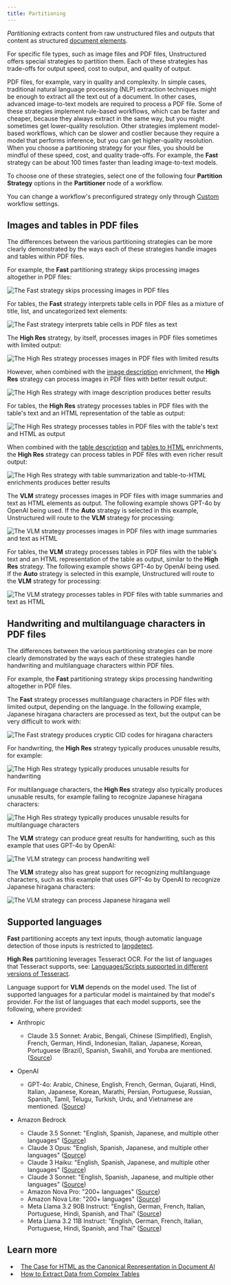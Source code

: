 ```yaml
---
title: Partitioning
---
```


_Partitioning_ extracts content from raw unstructured files and outputs that content as structured [document elements](/ui/document-elements).

For specific file types, such as image files and PDF files, Unstructured offers special strategies to partition them. Each of these 
strategies has trade-offs for output speed, cost to output, and quality of output.

PDF files, for example, vary in quality and complexity. In simple cases, traditional natural language processing (NLP) extraction techniques might 
be enough to extract all the text out of a document. In other cases, advanced image-to-text models are required 
to process a PDF file. Some of these strategies implement rule-based workflows, which can be faster and cheaper, because they always 
extract in the same way, but you might sometimes get lower-quality resolution. Other strategies implement 
model-based workflows, which can be slower and costlier because they require a model that performs inference, but you can get higher-quality resolution. 
When you choose a partitioning strategy for your files, you should be mindful of these speed, cost, and quality trade-offs. 
For example, the **Fast** strategy can be about 100 times faster than leading image-to-text models.

To choose one of these strategies, select one of the following four **Partition Strategy** options in the **Partitioner** node of a workflow.

<Note>You can change a workflow's preconfigured strategy only through [Custom](/ui/workflows#create-a-custom-workflow) workflow settings.</Note>


<PlatformPartitioningStrategies />

## Images and tables in PDF files

The differences between the various partitioning strategies can be more clearly demonstrated by the ways each of these strategies handle images and tables within PDF files.

For example, the **Fast** partitioning strategy skips processing images altogether in PDF files:

![The Fast strategy skips processing images in PDF files](/img/partitioning/Fast-Image-Example.png)

For tables, the **Fast** strategy interprets table cells in PDF files as a mixture of title, list, and uncategorized text elements:

![The Fast strategy interprets table cells in PDF files as text](/img/partitioning/Fast-Table-Example.png)

The **High Res** strategy, by itself, processes images in PDF files sometimes with limited output:

![The High Res strategy processes images in PDF files with limited results](/img/partitioning/Hi-Res-Image-Example.png)

However, when combined with the [image description](/ui/enriching/image-descriptions) enrichment, the **High Res** strategy can process images in PDF files with better result output:

![The High Res strategy with image description produces better results](/img/partitioning/Hi-Res-Image-Enriched-Example.png)

For tables, the **High Res** strategy processes tables in PDF files with the table's text and an HTML representation of the table as output:

![The High Res strategy processes tables in PDF files with the table's text and HTML as output](/img/partitioning/Hi-Res-Table-Example.png)

When combined with the [table description](/ui/enriching/table-descriptions) and [tables to HTML](/ui/enriching/table-to-html) enrichments, the **High Res** strategy can process tables in PDF files with even richer result output:

![The High Res strategy with table summarization and table-to-HTML enrichments produces better results](/img/partitioning/Hi-Res-Table-Enriched-Example.png)

The **VLM** strategy processes images in PDF files with image summaries and text as HTML elements as output. The following example shows GPT-4o by OpenAI being used. If 
the **Auto** strategy is selected in this example, Unstructured will route to the **VLM** strategy for processing:

![The VLM strategy processes images in PDF files with image summaries and text as HTML](/img/partitioning/VLM-Auto-Image-GPT-4o-Example.png)

For tables, the **VLM** strategy processes tables in PDF files with the table's text and an HTML representation of the table as output, similar to the **High Res** strategy. 
The following example shows GPT-4o by OpenAI being used. If the **Auto** strategy is selected in this example, Unstructured will route to the **VLM** strategy for processing:

![The VLM strategy processes tables in PDF files with table summaries and text as HTML](/img/partitioning/VLM-Auto-Table-GPT-4o-Example.png)

## Handwriting and multilanguage characters in PDF files

The differences between the various partitioning strategies can be more clearly demonstrated by the ways each of these strategies handle handwriting and multilanguage characters within PDF files.

For example, the **Fast** partitioning strategy skips processing handwriting altogether in PDF files. 

The **Fast** strategy processes multilanguage characters in PDF files with limited output, depending on the language. In the following 
example, Japanese hiragana characters are processed as text, but the output can be very difficult to work with:

![The Fast strategy produces cryptic CID codes for hiragana characters](/img/partitioning/Hiragana-Fast.png)

For handwriting, the **High Res** strategy typically produces unusable results, for example:

![The High Res strategy typically produces unusable results for handwriting](/img/partitioning/Handwriting-Hi-Res.png)

For multilanguage characters, the **High Res** strategy also typically produces unusable results, for example failing to recognize Japanese hiragana characters:

![The High Res strategy typically produces unusable results for multilanguage characters](/img/partitioning/Hiragana-Hi-Res.png)

The **VLM** strategy can produce great results for handwriting, such as this example that uses GPT-4o by OpenAI:

![The VLM strategy can process handwriting well](/img/partitioning/Handwriting-VLM-GPT-4o.png)

The **VLM** strategy also has great support for recognizing multilanguage characters, such as this example that uses GPT-4o by OpenAI to recognize Japanese hiragana characters:

![The VLM strategy can process Japanese hiragana well](/img/partitioning/Hiragana-VLM.png)

## Supported languages

**Fast** partitioning accepts any text inputs, though automatic language detection of those inputs is restricted to [langdetect](https://pypi.org/project/langdetect/).

**High Res** partitioning leverages Tesseract OCR. For the list of languages that Tesseract supports, see:
[Languages/Scripts supported in different versions of Tesseract](https://tesseract-ocr.github.io/tessdoc/Data-Files-in-different-versions.html).

Language support for **VLM** depends on the model used. The list of supported languages for a particular model is maintained by 
that model's provider. For the list of languages that each model supports, see the following, where provided:

- Anthropic

  - Claude 3.5 Sonnet: Arabic, Bengali, Chinese (Simplified), English, French, German, Hindi, Indonesian, Italian, Japanese, Korean, 
    Portuguese (Brazil), Spanish, Swahili, and Yoruba are mentioned. ([Source](https://docs.anthropic.com/en/docs/build-with-claude/multilingual-support))

- OpenAI

  - GPT-4o: Arabic, Chinese, English, French, German, Gujarati, Hindi, Italian, Japanese, Korean, Marathi, Persian, 
    Portuguese, Russian, Spanish, Tamil, Telugu, Turkish, Urdu, and Vietnamese are mentioned. ([Source](https://openai.com/index/hello-gpt-4o/))

- Amazon Bedrock

  - Claude 3.5 Sonnet: "English, Spanish, Japanese, and multiple other languages" ([Source](https://aws.amazon.com/bedrock/claude/))
  - Claude 3 Opus: "English, Spanish, Japanese, and multiple other languages" ([Source](https://aws.amazon.com/bedrock/claude/))
  - Claude 3 Haiku: "English, Spanish, Japanese, and multiple other languages" ([Source](https://aws.amazon.com/bedrock/claude/))
  - Claude 3 Sonnet: "English, Spanish, Japanese, and multiple other languages" ([Source](https://aws.amazon.com/bedrock/claude/))
  - Amazon Nova Pro: "200+ languages" ([Source](https://aws.amazon.com/ai/generative-ai/nova/))
  - Amazon Nova Lite: "200+ languages" ([Source](https://aws.amazon.com/ai/generative-ai/nova/))
  - Meta Llama 3.2 90B Instruct: "English, German, French, Italian, Portuguese, Hindi, Spanish, and Thai" ([Source](https://aws.amazon.com/bedrock/llama/))
  - Meta Llama 3.2 11B Instruct: "English, German, French, Italian, Portuguese, Hindi, Spanish, and Thai" ([Source](https://aws.amazon.com/bedrock/llama/))

## Learn more

- <Icon icon="blog" />&nbsp;&nbsp;[The Case for HTML as the Canonical Representation in Document AI](https://unstructured.io/blog/the-case-for-html-as-the-canonical-representation-in-document-ai)
- <Icon icon="video" />&nbsp;&nbsp;[How to Extract Data from Complex Tables](https://unstructured.io/events/how-to-extract-data-from-complex-tables) 